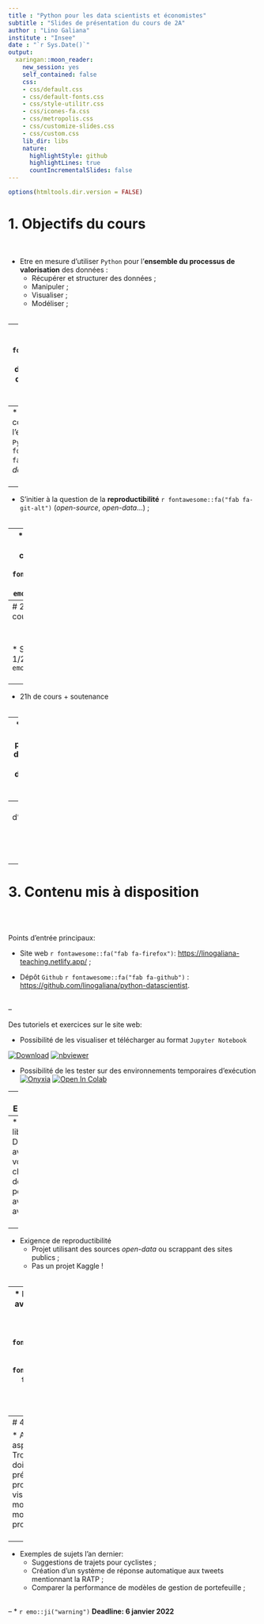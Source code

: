 ```yaml
---
title : "Python pour les data scientists et économistes"
subtitle : "Slides de présentation du cours de 2A"
author : "Lino Galiana"
institute : "Insee"
date : "`r Sys.Date()`"
output:
  xaringan::moon_reader:
    new_session: yes
    self_contained: false
    css:
    - css/default.css
    - css/default-fonts.css
    - css/style-utilitr.css
    - css/icones-fa.css
    - css/metropolis.css
    - css/customize-slides.css
    - css/custom.css
    lib_dir: libs
    nature:
      highlightStyle: github
      highlightLines: true
      countIncrementalSlides: false
---
```



```r
options(htmltools.dir.version = FALSE)
```

# 1. Objectifs du cours

<br>

* Etre en mesure d'utiliser `Python` pour l'**ensemble du processus de valorisation** des données :
    + Récupérer et structurer des données ;
    + Manipuler ;
    + Visualiser ;
    + Modéliser ;
<br><br>

--
* Comprendre comment `Python` `r fontawesome::fa("fab fa-python")` sert dans une **démarche de recherche ou de production** ;
<br><br>

--
* Comprendre comment fonctionne l'environnement `Python` `r fontawesome::fa("fab fa-python")` pour la *data science* ;
<br><br>

--
* S'initier à la question de la **reproductibilité** `r fontawesome::fa("fab fa-git-alt")` (*open-source*, *open-data*...) ;
<br><br>

--
* Découvrir qu'on peut faire des choses cool avec `Python` `r fontawesome::fa("fab fa-python")` `r emo::ji("sparkles")`. 


---
# 2. Organisation du cours

<br><br>
* Séances d'1h30 en 1/2 groupe `r emo::ji("mask")`
<br><br>

--
* 21h de cours + soutenance
<br><br>

--
* Validation avec un projet de fin de semestre
    + Plus de détails dans quelques instants

--
* Un canal d'information (non obligatoire) sur `Slack`
[![Slack](https://img.shields.io/badge/Slack-Join%20Discussions-purple?logo=Slack)](https://join.slack.com/t/pythonensae2a/shared_invite/zt-w6hxiqep-D5SZZadUdB5018b1~gXjQg)


---
# 3. Contenu mis à disposition


<br><br>

Points d'entrée principaux:

*  Site web `r fontawesome::fa("fab fa-firefox")`: <https://linogaliana-teaching.netlify.app/> ;
<br> 

* Dépôt `Github` `r fontawesome::fa("fab fa-github")` : <https://github.com/linogaliana/python-datascientist>.
<br><br>

--

Des tutoriels et exercices sur le site web: 

* Possibilité de les visualiser et télécharger au format `Jupyter Notebook`

[![Download](https://img.shields.io/badge/Download-Notebook-important?logo=Jupyter)](https://downgit.github.io/#/home?url=https://github.com/linogaliana/python-datascientist/blob/master/C:/Users/W3CRK9/Documents/FORMATIONS/python-datascientist/notebooks/course/manipulation/01_numpy.ipynb)
[![nbviewer](https://img.shields.io/badge/Visualize-nbviewer-blue?logo=Jupyter)](https://nbviewer.jupyter.org/github/linogaliana/python-datascientist/blob/master/C:/Users/W3CRK9/Documents/FORMATIONS/python-datascientist/notebooks/course/manipulation/01_numpy.ipynb)

* Possibilité de les tester sur des environnements temporaires d'exécution
[![Onyxia](https://img.shields.io/badge/SSPcloud-Tester%20via%20SSP--cloud-informational&color=yellow?logo=Python)](https://datalab.sspcloud.fr/launcher/ide/jupyter?onyxia.friendlyName=%C2%ABpython-datascientist%C2%BB&resources.requests.memory=%C2%AB4Gi%C2%BB)
[![Open In Colab](https://colab.research.google.com/assets/colab-badge.svg)](http://colab.research.google.com/github/linogaliana/python-datascientist/blob/pandas_intro/static/notebooks/numpy.ipynb)

---
# 4. Examen


Projet s'appuyant sur `Python` répondant à une démarche scientifique et ouverte:
<br><br>

--
* Sujet libre:
    + Discutez avec votre chargé de TD pour avoir un avis ;
<br><br>    

--
* Exigence de reproductibilité
    + Projet utilisant des sources *open-data* ou scrappant des sites publics ; 
    + Pas un projet Kaggle !
<br><br>

--
* Projet collaboratif avec une démarche ouverte :
    + Disponible sur `Github`  `r fontawesome::fa("fab fa-github")` ou `Gitlab`  `r fontawesome::fa("fab fa-gitlab")`
    + Le projet doit être documenté 
<br><br>

---
# 4. Examen


* Approfondir des aspects du cours: 
    + Trois dimensions doivent être présentes dans le projet: manipuler, visualiser ou modéliser ;
    + Plus ou moins loin selon les projets.
<br><br>

--
* Exemples de sujets l'an dernier:
    + Suggestions de trajets pour cyclistes ;
    + Création d'un système de réponse automatique aux tweets mentionnant la RATP ;
    + Comparer la performance de modèles de gestion de portefeuille ;
<br><br>

--
* `r emo::ji("warning")` **Deadline: 6 janvier 2022**

